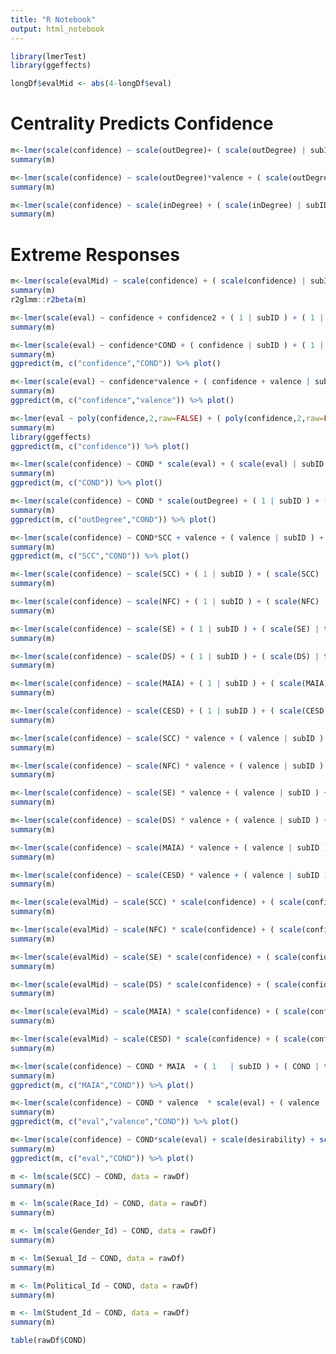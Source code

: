 ```yaml
---
title: "R Notebook"
output: html_notebook
---
```


```r
library(lmerTest)
library(ggeffects)
```


```r
longDf$evalMid <- abs(4-longDf$eval)
```

# Centrality Predicts Confidence

```r
m<-lmer(scale(confidence) ~ scale(outDegree)+ ( scale(outDegree) | subID ) + ( 1 | traits), data=longDf)
summary(m)

m<-lmer(scale(confidence) ~ scale(outDegree)*valence + ( scale(outDegree)*valence | subID ) + ( 1 | traits), data=longDf)
summary(m)

m<-lmer(scale(confidence) ~ scale(inDegree) + ( scale(inDegree) | subID ) + ( 1 | traits), data=longDf)
summary(m)
```

# Extreme Responses

```r
m<-lmer(scale(evalMid) ~ scale(confidence) + ( scale(confidence) | subID ) + ( 1 | traits), data=longDf)
summary(m)
r2glmm::r2beta(m)
```



```r
m<-lmer(scale(eval) ~ confidence + confidence2 + ( 1 | subID ) + ( 1 | traits), data=longDf)
summary(m)

m<-lmer(scale(eval) ~ confidence*COND + ( confidence | subID ) + ( 1 | traits), data=longDf)
summary(m)
ggpredict(m, c("confidence","COND")) %>% plot()

m<-lmer(scale(eval) ~ confidence*valence + ( confidence + valence | subID ) + ( 1 | traits), data=longDf)
summary(m)
ggpredict(m, c("confidence","valence")) %>% plot()

m<-lmer(eval ~ poly(confidence,2,raw=FALSE) + ( poly(confidence,2,raw=FALSE) | subID ) + ( 1 | traits), data=longDf)
summary(m)
library(ggeffects)
ggpredict(m, c("confidence")) %>% plot()
```

```r
m<-lmer(scale(confidence) ~ COND * scale(eval) + ( scale(eval) | subID ) + ( COND | traits), data=longDf)
summary(m)
ggpredict(m, c("COND")) %>% plot()

m<-lmer(scale(confidence) ~ COND * scale(outDegree) + ( 1 | subID ) + ( COND | traits), data=longDf)
summary(m)
ggpredict(m, c("outDegree","COND")) %>% plot()
```

```r
m<-lmer(scale(confidence) ~ COND*SCC + valence + ( valence | subID ) + ( COND | traits), data=longDf)
summary(m)
ggpredict(m, c("SCC","COND")) %>% plot()
```

```r
m<-lmer(scale(confidence) ~ scale(SCC) + ( 1 | subID ) + ( scale(SCC) | traits), data=longDf)
summary(m)

m<-lmer(scale(confidence) ~ scale(NFC) + ( 1 | subID ) + ( scale(NFC) | traits), data=longDf)
summary(m)

m<-lmer(scale(confidence) ~ scale(SE) + ( 1 | subID ) + ( scale(SE) | traits), data=longDf)
summary(m)

m<-lmer(scale(confidence) ~ scale(DS) + ( 1 | subID ) + ( scale(DS) | traits), data=longDf)
summary(m)

m<-lmer(scale(confidence) ~ scale(MAIA) + ( 1 | subID ) + ( scale(MAIA) | traits), data=longDf)
summary(m)

m<-lmer(scale(confidence) ~ scale(CESD) + ( 1 | subID ) + ( scale(CESD) | traits), data=longDf)
summary(m)
```

```r
m<-lmer(scale(confidence) ~ scale(SCC) * valence + ( valence | subID ) + ( scale(SCC) | traits), data=longDf)
summary(m)

m<-lmer(scale(confidence) ~ scale(NFC) * valence + ( valence | subID ) + ( scale(NFC) | traits), data=longDf)
summary(m)

m<-lmer(scale(confidence) ~ scale(SE) * valence + ( valence | subID ) + ( scale(SE) | traits), data=longDf)
summary(m)

m<-lmer(scale(confidence) ~ scale(DS) * valence + ( valence | subID ) + ( scale(DS) | traits), data=longDf)
summary(m)

m<-lmer(scale(confidence) ~ scale(MAIA) * valence + ( valence | subID ) + ( scale(MAIA) | traits), data=longDf)
summary(m)

m<-lmer(scale(confidence) ~ scale(CESD) * valence + ( valence | subID ) + ( scale(CESD) | traits), data=longDf)
summary(m)
```

```r
m<-lmer(scale(evalMid) ~ scale(SCC) * scale(confidence) + ( scale(confidence) | subID ) + ( scale(SCC) | traits), data=longDf)
summary(m)

m<-lmer(scale(evalMid) ~ scale(NFC) * scale(confidence) + ( scale(confidence) | subID ) + ( scale(NFC) | traits), data=longDf)
summary(m)

m<-lmer(scale(evalMid) ~ scale(SE) * scale(confidence) + ( scale(confidence) | subID ) + ( scale(SE) | traits), data=longDf)
summary(m)

m<-lmer(scale(evalMid) ~ scale(DS) * scale(confidence) + ( scale(confidence) | subID ) + ( scale(DS) | traits), data=longDf)
summary(m)

m<-lmer(scale(evalMid) ~ scale(MAIA) * scale(confidence) + ( scale(confidence) | subID ) + ( scale(MAIA) | traits), data=longDf)
summary(m)

m<-lmer(scale(evalMid) ~ scale(CESD) * scale(confidence) + ( scale(confidence) | subID ) + ( scale(CESD) | traits), data=longDf)
summary(m)
```




```r
m<-lmer(scale(confidence) ~ COND * MAIA  + ( 1   | subID ) + ( COND | traits), data=longDf)
summary(m)
ggpredict(m, c("MAIA","COND")) %>% plot()
```

```r
m<-lmer(scale(confidence) ~ COND * valence  * scale(eval) + ( valence  + scale(eval)  | subID ) + ( COND | traits), data=longDf)
summary(m)
ggpredict(m, c("eval","valence","COND")) %>% plot()
```

```r
m<-lmer(scale(confidence) ~ COND*scale(eval) + scale(desirability) + scale(prevalence) + scale(observability) + ( scale(eval)  | subID ) + ( 1 | traits), data=longDf)
summary(m)
ggpredict(m, c("eval","COND")) %>% plot()
```


```r
m <- lm(scale(SCC) ~ COND, data = rawDf)
summary(m)
```


```r
m <- lm(scale(Race_Id) ~ COND, data = rawDf)
summary(m)

m <- lm(scale(Gender_Id) ~ COND, data = rawDf)
summary(m)

m <- lm(Sexual_Id ~ COND, data = rawDf)
summary(m)

m <- lm(Political_Id ~ COND, data = rawDf)
summary(m)

m <- lm(Student_Id ~ COND, data = rawDf)
summary(m)

table(rawDf$COND)
```

